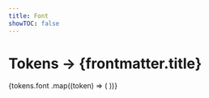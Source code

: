 ```yaml
---
title: Font
showTOC: false
---
```


# Tokens &rarr; {frontmatter.title}

<TokensNav selected="font" />

<TokenList>
  {tokens.font
    .map((token) => (
      <TokenList.Item
        key={token.name}
        category="font"
        token={token}
      />
    ))}
</TokenList>
